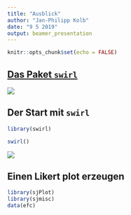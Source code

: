 ```yaml
---
title: "Ausblick"
author: "Jan-Philipp Kolb"
date: "9 5 2019"
output: beamer_presentation
---
```


```r
knitr::opts_chunk$set(echo = FALSE)
```

## [Das Paket `swirl`](https://swirlstats.com/)

![](figure/swirl.PNG)

## Der Start mit `swirl`

```r
library(swirl)
```

```r
swirl()
```

![](figure/swirl_start.PNG)


<!--
https://www.r-bloggers.com/likert-plots-and-grouped-likert-plots-rstats/

https://www.r-bloggers.com/why-use-rtutor-for-interactive-tutorials-if-there-is-rstudios-learnr/

https://www.r-bloggers.com/visualising-bias-and-unbiasedness/
-->

## Einen Likert plot erzeugen

```r
library(sjPlot)
library(sjmisc)
data(efc)
```


<!--
https://r4ds.had.co.nz/graphics-for-communication.html#saving-your-plots
-->
